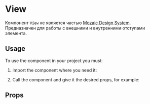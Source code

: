 
<Meta title="Utilities/View" component={View} />

# View

Компонент `View` не является частью [Mozaic Design System](https://mozaic.adeo.cloud/). Предназначен для работы с внешними и внутренними отступами элемента.

## Usage

To use the component in your project you must:

1. Import the component where you need it:

<Source language="javascript" code="import { View } from 'bigfish-wms--mozaic-react';" />

2. Call the component and give it the desired props, for example:

<Canvas withSource="open">
    <Story story={Controls} />
</Canvas>

## Props

<ArgsTable of={View} />

